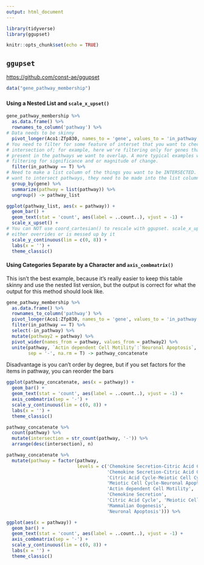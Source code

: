 ```yaml
---
output: html_document
---
```


```r
library(tidyverse)
library(ggupset)

knitr::opts_chunk$set(echo = TRUE)
```

## `ggupset`

<https://github.com/const-ae/ggupset>

```r
data("gene_pathway_membership")
```

###

#### Using a Nested List and `scale_x_upset()`

```r
gene_pathway_membership %>% 
  as.data.frame() %>%
  rownames_to_column('pathway') %>%
# Data needs to be skinny
  pivot_longer(Aco1:Zfp830, names_to = 'gene', values_to = 'in_pathway') %>%
# You need to filter for some feature of interset that you want to check the 
# intersection of; for example, here we're filtering only for genes that are
# present in the pathways we want to overlap. A more typical examples would be
# filtering for significance and or magnitude of change.
  filter(in_pathway == T) %>%
# Need to make a list column of the things you want to be INTERSECTED. Since we
# want to intersect pathways, they need to be made into the list column.
  group_by(gene) %>%
  summarize(pathway = list(pathway)) %>%
  ungroup() -> pathway_list
```

```r
ggplot(pathway_list, aes(x = pathway)) +
  geom_bar() +
  geom_text(stat = 'count', aes(label = ..count..), vjust = -1) +
  scale_x_upset() +
# You can NOT use coord_cartesian() to rescale with ggupset. scale_x_upset() 
# either overrides or is messed up by it
  scale_y_continuous(lim = c(0, 8)) +
  labs(x = '') +
  theme_classic()
```

#### Using Categories Separate by a Character and `axis_combmatrix()`

This isn't the best example, because it's really easier to keep this table skinny and use the nested list version, but the output is correct for what the output for this method should look like.

```r
gene_pathway_membership %>%
  as.data.frame() %>%
  rownames_to_column('pathway') %>%
  pivot_longer(Aco1:Zfp830, names_to = 'gene', values_to = 'in_pathway') %>%
  filter(in_pathway == T) %>%
  select(-in_pathway) %>%
  mutate(pathway2 = pathway) %>%
  pivot_wider(names_from = pathway, values_from = pathway2) %>%
  unite(pathway, `Actin dependent Cell Motility`:`Neuronal Apoptosis`,
        sep = '-', na.rm = T) -> pathway_concatenate
```

Disadvantage is you can't order by degree, but if you set factors for the items in pathway, you can reorder the bars

```r
ggplot(pathway_concatenate, aes(x = pathway)) +
  geom_bar() +
  geom_text(stat = 'count', aes(label = ..count..), vjust = -1) +
  axis_combmatrix(sep = '-') +
  scale_y_continuous(lim = c(0, 8)) +
  labs(x = '') +
  theme_classic()
```

```r
pathway_concatenate %>%
  count(pathway) %>% 
  mutate(intersection = str_count(pathway, '-')) %>%
  arrange(desc(intersection), n)

pathway_concatenate %>%
  mutate(pathway = factor(pathway, 
                          levels = c('Chemokine Secretion-Citric Acid Cycle-Meiotic Cell Cycle',
                                     'Chemokine Secretion-Citric Acid Cycle',
                                     'Citric Acid Cycle-Meiotic Cell Cycle',
                                     'Meiotic Cell Cycle-Neuronal Apoptosis',
                                     'Actin dependent Cell Motility',
                                     'Chemokine Secretion', 
                                     'Citric Acid Cycle', 'Meiotic Cell Cycle',
                                     'Mammalian Oogenesis', 
                                     'Neuronal Apoptosis'))) %>%

ggplot(aes(x = pathway)) +
  geom_bar() +
  geom_text(stat = 'count', aes(label = ..count..), vjust = -1) +
  axis_combmatrix(sep = '-') +
  scale_y_continuous(lim = c(0, 8)) +
  labs(x = '') +
  theme_classic()
```

